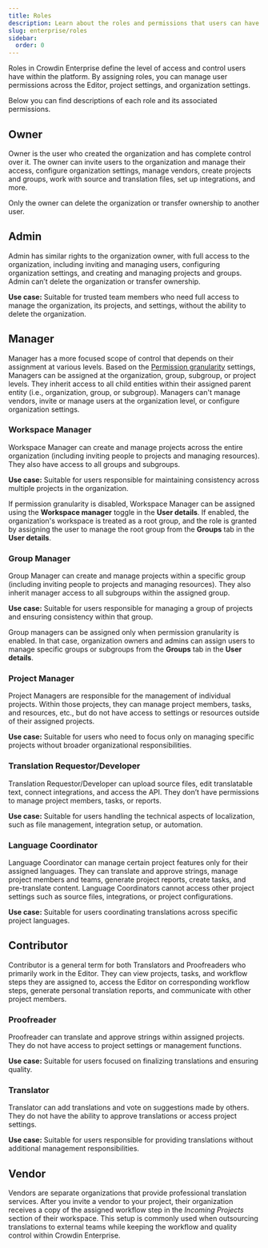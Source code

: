 ```yaml
---
title: Roles
description: Learn about the roles and permissions that users can have in Crowdin Enterprise
slug: enterprise/roles
sidebar:
  order: 0
---
```



Roles in Crowdin Enterprise define the level of access and control users have within the platform. By assigning roles, you can manage user permissions across the Editor, project settings, and organization settings.

Below you can find descriptions of each role and its associated permissions.

## Owner

Owner is the user who created the organization and has complete control over it. The owner can invite users to the organization and manage their access, configure organization settings, manage vendors, create projects and groups, work with source and translation files, set up integrations, and more.

<Aside>
  Only the owner can delete the organization or transfer ownership to another user.
</Aside>

## Admin

Admin has similar rights to the organization owner, with full access to the organization, including inviting and managing users, configuring organization settings, and creating and managing projects and groups. Admin can’t delete the organization or transfer ownership.

**Use case:** Suitable for trusted team members who need full access to manage the organization, its projects, and settings, without the ability to delete the organization.

## Manager

Manager has a more focused scope of control that depends on their assignment at various levels. Based on the [Permission granularity](/enterprise/permissions-granularity-mode/#permissions) settings, Managers can be assigned at the organization, group, subgroup, or project levels. They inherit access to all child entities within their assigned parent entity (i.e., organization, group, or subgroup). Managers can't manage vendors, invite or manage users at the organization level, or configure organization settings.

### Workspace Manager

Workspace Manager can create and manage projects across the entire organization (including inviting people to projects and managing resources). They also have access to all groups and subgroups.

**Use case:** Suitable for users responsible for maintaining consistency across multiple projects in the organization.

If permission granularity is disabled, Workspace Manager can be assigned using the **Workspace manager** toggle in the **User details**. If enabled, the organization's workspace is treated as a root group, and the role is granted by assigning the user to manage the root group from the **Groups** tab in the **User details**.

### Group Manager

Group Manager can create and manage projects within a specific group (including inviting people to projects and managing resources). They also inherit manager access to all subgroups within the assigned group.

**Use case:** Suitable for users responsible for managing a group of projects and ensuring consistency within that group.

Group managers can be assigned only when permission granularity is enabled. In that case, organization owners and admins can assign users to manage specific groups or subgroups from the **Groups** tab in the **User details**.

### Project Manager

Project Managers are responsible for the management of individual projects. Within those projects, they can manage project members, tasks, and resources, etc., but do not have access to settings or resources outside of their assigned projects.

**Use case:** Suitable for users who need to focus only on managing specific projects without broader organizational responsibilities.

### Translation Requestor/Developer

Translation Requestor/Developer can upload source files, edit translatable text, connect integrations, and access the API. They don’t have permissions to manage project members, tasks, or reports.

**Use case:** Suitable for users handling the technical aspects of localization, such as file management, integration setup, or automation.

### Language Coordinator

Language Coordinator can manage certain project features only for their assigned languages. They can translate and approve strings, manage project members and teams, generate project reports, create tasks, and pre-translate content. Language Coordinators cannot access other project settings such as source files, integrations, or project configurations.

**Use case:** Suitable for users coordinating translations across specific project languages.


## Contributor

Contributor is a general term for both Translators and Proofreaders who primarily work in the Editor. They can view projects, tasks, and workflow steps they are assigned to, access the Editor on corresponding workflow steps, generate personal translation reports, and communicate with other project members.

### Proofreader

Proofreader can translate and approve strings within assigned projects. They do not have access to project settings or management functions.

**Use case:** Suitable for users focused on finalizing translations and ensuring quality.

### Translator

Translator can add translations and vote on suggestions made by others. They do not have the ability to approve translations or access project settings.

**Use case:** Suitable for users responsible for providing translations without additional management responsibilities.

## Vendor

Vendors are separate organizations that provide professional translation services. After you invite a vendor to your project, their organization receives a copy of the assigned workflow step in the *Incoming Projects* section of their workspace. This setup is commonly used when outsourcing translations to external teams while keeping the workflow and quality control within Crowdin Enterprise.


